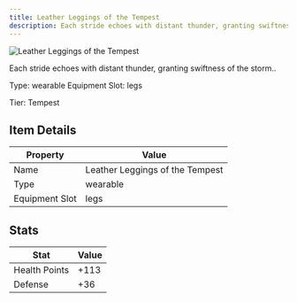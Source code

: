 ```yaml
---
title: Leather Leggings of the Tempest
description: Each stride echoes with distant thunder, granting swiftness of the storm.
---
```


<div className="flex items-start gap-6 mb-8">
  <div className="flex-shrink-0">
    <img src="/assets/resources/crafting/light_armour/legs/tempest_legs.png" alt="Leather Leggings of the Tempest" className="w-24 h-24 border rounded-lg" />
  </div>
  <div className="flex-1">
    <div className="space-y-2">
      <p className="text-lg text-muted-foreground">Each stride echoes with distant thunder, granting swiftness of the storm..</p>
      <div className="flex flex-wrap gap-4 text-sm">
        <span className="px-2 py-1 bg-green-100 dark:bg-green-900 rounded-md">
          Type: wearable
        </span>
        <span className="px-2 py-1 bg-purple-100 dark:bg-purple-900 rounded-md">
          Equipment Slot: legs
        </span>
      </div>
      <p className="text-sm font-medium">Tier: Tempest</p>
    </div>
  </div>
</div>

## Item Details
| Property | Value |
|----------|-------|
| Name | Leather Leggings of the Tempest |
| Type | wearable |
| Equipment Slot | legs |

## Stats
| Stat | Value |
|------|-------|
| Health Points | +113 |
| Defense | +36 |

